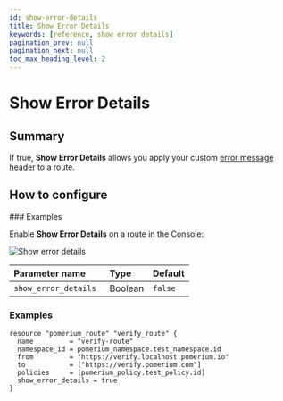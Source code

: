 ```yaml
---
id: show-error-details
title: Show Error Details
keywords: [reference, show error details]
pagination_prev: null
pagination_next: null
toc_max_heading_level: 2
---
```



# Show Error Details

## Summary

If true, **Show Error Details** allows you apply your custom [error message header](/docs/reference/branding) to a route.

## How to configure
<Tabs>
<TabItem value="Enterprise" label="Enterprise">
### Examples

Enable **Show Error Details** on a route in the Console:

![Show error details](../branding/img/branding-show-error-details.png)

</TabItem>
<TabItem value="Enterprise via Terraform" label="Enterprise via Terraform">

| **Parameter name**| **Type** | **Default**    |
| :------------------------ | :------- | :----------- |
| `show_error_details `    | Boolean | `false`|

### Examples

```hcl
resource "pomerium_route" "verify_route" {
  name         = "verify-route"
  namespace_id = pomerium_namespace.test_namespace.id
  from         = "https://verify.localhost.pomerium.io"
  to           = ["https://verify.pomerium.com"]
  policies     = [pomerium_policy.test_policy.id]
  show_error_details = true
}
```
</TabItem>
</Tabs>